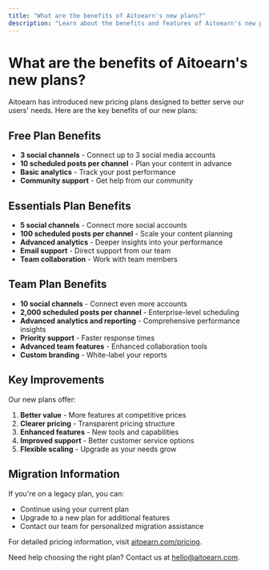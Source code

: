```yaml
---
title: "What are the benefits of Aitoearn's new plans?"
description: "Learn about the benefits and features of Aitoearn's new pricing plans"
---
```


# What are the benefits of Aitoearn's new plans?

Aitoearn has introduced new pricing plans designed to better serve our users' needs. Here are the key benefits of our new plans:

## Free Plan Benefits

- **3 social channels** - Connect up to 3 social media accounts
- **10 scheduled posts per channel** - Plan your content in advance
- **Basic analytics** - Track your post performance
- **Community support** - Get help from our community

## Essentials Plan Benefits

- **5 social channels** - Connect more social accounts
- **100 scheduled posts per channel** - Scale your content planning
- **Advanced analytics** - Deeper insights into your performance
- **Email support** - Direct support from our team
- **Team collaboration** - Work with team members

## Team Plan Benefits

- **10 social channels** - Connect even more accounts
- **2,000 scheduled posts per channel** - Enterprise-level scheduling
- **Advanced analytics and reporting** - Comprehensive performance insights
- **Priority support** - Faster response times
- **Advanced team features** - Enhanced collaboration tools
- **Custom branding** - White-label your reports

## Key Improvements

Our new plans offer:

1. **Better value** - More features at competitive prices
2. **Clearer pricing** - Transparent pricing structure
3. **Enhanced features** - New tools and capabilities
4. **Improved support** - Better customer service options
5. **Flexible scaling** - Upgrade as your needs grow

## Migration Information

If you're on a legacy plan, you can:
- Continue using your current plan
- Upgrade to a new plan for additional features
- Contact our team for personalized migration assistance

For detailed pricing information, visit [aitoearn.com/pricing](https://aitoearn.com/pricing).

Need help choosing the right plan? Contact us at [hello@aitoearn.com](mailto:hello@aitoearn.com).
